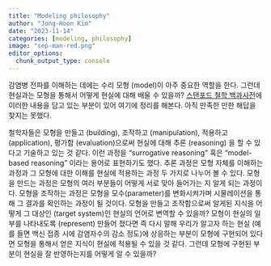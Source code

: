```yaml
---
title: "Modeling philosophy"
author: "Jong-Hoon Kim"
date: "2023-11-14"
categories: [modeling, philosophy]
image: "sep-man-red.png"
editor_options: 
  chunk_output_type: console
---
```


감염병 전파를 이해하는 데에는 수리 모형 (model)이 아주 중요한 역할을 한다. 그런데 현실과는 모형을 통해서 어떻게 현실에 대해 배울 수 있을까? [스탠포드 철학 백과사전](https://plato.stanford.edu/entries/models-science/#EpisCognFuncMode)에 이러한 내용을 담고 있는 부분이 있어 여기에 정리를 해본다. 아직 만족한 만한 해답을 찾지는 못했다.

철학자들은 모형을 만들고 (building), 조작하고 (manipulation), 적용하고 (application), 평가함 (evaluation)으로써 현실에 대해 추론 (reasoning) 을 할 수 있다고 기술하고 있는 것 같다. 이런 과정을 "surrogative reasoning" 혹은 "model-based reasoning" 이라는 용어로 표현하기도 했다. 추론 과정은 모형 자체를 이해하는 과정과 그 모형에 대한 이해를 현실에 적용하는 과정 두 가지로 나누어 볼 수 있다. 모형을 만드는 과정은 모형의 여러 부분들이 어떻게 서로 맞아 들어가는 지 알게 되는 과정이다. 모형을 조작하는 과정은 모형을 모수(parameter)를 변화시켜가며 시물레이션을 통해 그 결과를 확인하는 과정이 될 것이다. 모형을 만들고 조작함으로써 알게된 지식을 어떻게 그 대상인 (target system)인 현실의 언어로 변역할 수 있을까? 모형이 현실의 일부를 나타내도록 (represent) 만들어 졌다면 즉 다시 말해 우리가 알고자 하는 현실 (예를 들면 백신 접종 시에 감염자수의 감소 정도)에 상응하는 부분이 모형에 구현되어 있다면 모형을 통해서 얻은 지식이 현실에 적용될 수 있을 것 같다. 그런데 모형에 구현된 부분이 현실을 잘 반영하는지를 어떻게 알 수 있을까? 
